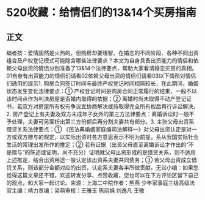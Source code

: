 # 520收藏：给情侣们的13&14个买房指南
## 正文
编者按：爱情固然是火热的，但购房却要理智。在婚恋的不同阶段、各种不同出资组合及产权登记模式可能隐含哪些法律要点？本文为自身具备出资能力的情侣和依赖父母出资的情侣分别准备了13&14个法律要点，帮助大家看清婚恋买房的真相。01自身有出资能力的情侣们请看02依赖父母出资的情侣们请看03以下情形对情侣们通用的提示1. 购房合同签订时间与最终产权登记时间相隔较长，在此期间，婚姻状态发生变化法律要点：① 产权登记时间是购房合同正常履行的结果，一般不以该时间点作为判决房屋是否婚内取得的依据；② 离婚时尚未取得不动产登记证书，若双方对房屋所有权有争议宜协商解决或待取得完全所有权后再行诉讼解决。2. 房产登记上有夫妻及双方未成年子女外的第三方法律要点：离婚诉讼时一般不予处理，夫妻可另案析出第三方份额后再分割夫妻共有部分。3. 主张父母出资系借贷关系法律要点：① 《民法典婚姻家庭编司法解释一》对父母出资认定是对一方或双方赠与的规定，以实际出资时各方意思表示不明为前提，系从我国实际社会生活的常理出发所作的推定；② 若有证据（出资父母直至离婚诉讼才作出的“不是赠与”的陈述或证明，尚不充分）证明就父母出资形成的是借贷关系，则不适用上述推定，结合出资用途一般认定该出资系夫妻共同债务；③ 若父母出资成立借贷关系，则该部分金额对应的出资，认定系夫妻各半所做贡献。无讼小编：如果您觉得这篇文章还不错，欢迎转发分享、点赞收藏，您也可以在下方评论区留下自己的观点，和大家一起讨论。来源：上海二中院作者：熊燕 少年家事庭三级高级法官主编：靖力责编：梁萌审核：王雅玉 陈丽娟 刘逸凡 王敬
